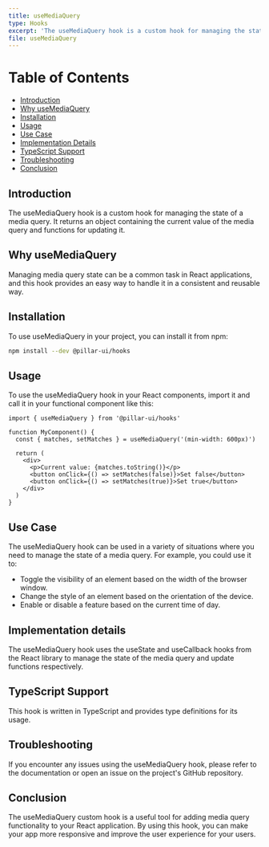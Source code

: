 ```yaml
---
title: useMediaQuery
type: Hooks
excerpt: 'The useMediaQuery hook is a custom hook for managing the state of a media query. It returns an object containing the current value of the media query and functions for updating it.'
file: useMediaQuery
---
```


# Table of Contents

- [Introduction](#introduction)
- [Why useMediaQuery](#why-usemediaquery)
- [Installation](#installation)
- [Usage](#usage)
- [Use Case](#use-case)
- [Implementation Details](#implementation-details)
- [TypeScript Support](#typescript-support)
- [Troubleshooting](#troubleshooting)
- [Conclusion](#conclusion)

## Introduction

The useMediaQuery hook is a custom hook for managing the state of a media query. It returns an object containing the current value of the media query and functions for updating it.

## Why useMediaQuery

Managing media query state can be a common task in React applications, and this hook provides an easy way to handle it in a consistent and reusable way.

## Installation

To use useMediaQuery in your project, you can install it from npm:

```bash
npm install --dev @pillar-ui/hooks
```

## Usage

To use the useMediaQuery hook in your React components, import it and call it in your functional component like this:

```tsx title='app.ts' showLineNumbers
import { useMediaQuery } from '@pillar-ui/hooks'

function MyComponent() {
  const { matches, setMatches } = useMediaQuery('(min-width: 600px)')

  return (
    <div>
      <p>Current value: {matches.toString()}</p>
      <button onClick={() => setMatches(false)}>Set false</button>
      <button onClick={() => setMatches(true)}>Set true</button>
    </div>
  )
}
```

## Use Case

The useMediaQuery hook can be used in a variety of situations where you need to manage the state of a media query. For example, you could use it to:

- Toggle the visibility of an element based on the width of the browser window.
- Change the style of an element based on the orientation of the device.
- Enable or disable a feature based on the current time of day.

## Implementation details

The useMediaQuery hook uses the useState and useCallback hooks from the React library to manage the state of the media query and update functions respectively.

## TypeScript Support

This hook is written in TypeScript and provides type definitions for its usage.

## Troubleshooting

If you encounter any issues using the useMediaQuery hook, please refer to the documentation or open an issue on the project's GitHub repository.

## Conclusion

The useMediaQuery custom hook is a useful tool for adding media query functionality to your React application. By using this hook, you can make your app more responsive and improve the user experience for your users.
